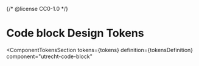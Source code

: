 {/* @license CC0-1.0 */}


<Meta id="css-code-block--tokens" title="CSS Component/Code block/Design Tokens" />

# Code block Design Tokens

<ComponentTokensSection
  tokens={tokens}
  definition={tokensDefinition}
  component="utrecht-code-block"
></ComponentTokensSection>

